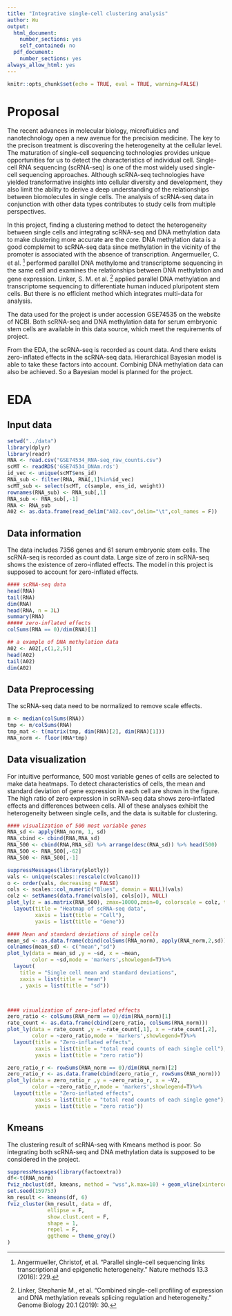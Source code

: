 ```yaml
---
title: "Integrative single-cell clustering analysis"
author: Wu
output:
  html_document:
    number_sections: yes
    self_contained: no
  pdf_document: 
    number_sections: yes
always_allow_html: yes
---
```


```r
knitr::opts_chunk$set(echo = TRUE, eval = TRUE, warning=FALSE)
```

# Proposal
The recent advances in molecular biology, microfluidics and nanotechnology open a new avenue for the precision medicine. The key to the precison treatment is discovering the heterogeneity at the cellular level. The maturation of single-cell sequencing technologies provides unique opportunities for us to detect the characteristics of individual cell. Single-cell RNA sequencing (scRNA-seq) is one of the most widely used single-cell sequencing approaches. Although scRNA-seq technologies have yielded transformative insights into cellular diversity and development, they also limit the ability to derive a deep understanding of the relationships between biomolecules in single cells. The analysis of scRNA-seq data in conjunction with other data types contributes to study cells from multiple perspectives. 

In this project, finding a clustering method to detect the heterogeneity between single cells and integrating scRNA-seq and DNA methylation data to make clustering more accurate are the core. DNA methylation data is a good complemet to scRNA-seq data since methylation in the vicinity of the promoter is associated with the absence of transcription. Angermueller, C. et al. [^1] performed parallel DNA methylome and transcriptome sequencing in the same cell and examines the relationships between DNA methylation and gene expression. Linker, S. M. et al. [^2] applied parallel DNA methylation and transcriptome sequencing to differentiate human induced pluripotent stem cells. But there is no efficient method which integrates multi-data for analysis.

The data used for the project is under accession GSE74535 on the website of NCBI. Both scRNA-seq and DNA methylation data for serum embryonic stem cells are available in this data source, which meet the requirements of project.

From the EDA, the scRNA-seq is recorded as count data. And there exists zero-inflated effects in the scRNA-seq data. Hierarchical Bayesian model is able to take these factors into account. Combinig DNA methylation data can also be achieved. So a Bayesian model is planned for the project.


[^1]: Angermueller, Christof, et al. "Parallel single-cell sequencing links transcriptional and epigenetic heterogeneity." Nature methods 13.3 (2016): 229.

[^2]: Linker, Stephanie M., et al. "Combined single-cell profiling of expression and DNA methylation reveals splicing regulation and heterogeneity." Genome Biology 20.1 (2019): 30.

# EDA
## Input data
```r
setwd("../data")
library(dplyr)
library(readr)
RNA <- read.csv("GSE74534_RNA-seq_raw_counts.csv")
scMT <- readRDS('GSE74534_DNAm.rds')
id_vec <- unique(scMT$ens_id)
RNA_sub <- filter(RNA, RNA[,1]%in%id_vec)
scMT_sub <- select(scMT, c(sample, ens_id, weight))
rownames(RNA_sub) <- RNA_sub[,1]
RNA_sub <- RNA_sub[,-1]
RNA <- RNA_sub
A02 <- as.data.frame(read_delim("A02.cov",delim="\t",col_names = F))
```

## Data information
The data includes 7356 genes and 61 serum embryonic stem cells. The scRNA-seq is recorded as count data. Large size of zero in scRNA-seq shows the existence of zero-inflated effects. The model in this project is supposed to account for zero-inflated effects.
```r
#### scRNA-seq data
head(RNA)
tail(RNA)
dim(RNA)
head(RNA, n = 3L)
summary(RNA)
##### zero-inflated effects
colSums(RNA == 0)/dim(RNA)[1]

## a example of DNA methylation data
A02 <- A02[,c(1,2,5)]
head(A02)
tail(A02)
dim(A02)

```

## Data Preprocessing
The scRNA-seq data need to be normalized to remove scale effects.
```r
m <- median(colSums(RNA))
tmp <- m/colSums(RNA)
tmp_mat <- t(matrix(tmp, dim(RNA)[2], dim(RNA)[1]))
RNA_norm <- floor(RNA*tmp)
```

## Data visualization
For intuitive performance, 500 most variable genes of cells are selected to make data heatmaps. To detect characteristics of cells, the mean and standard deviation of gene expression in each cell are shown in the figure. The high ratio of zero expression in scRNA-seq data shows zero-inflated effects and differences between cells. All of these analyses exhibit the heterogeneity between single cells, and the data is suitable for clustering.
```r
#### visualization of 500 most variable genes 
RNA_sd <- apply(RNA_norm, 1, sd)
RNA_cbind <- cbind(RNA,RNA_sd)
RNA_500 <- cbind(RNA,RNA_sd) %>% arrange(desc(RNA_sd)) %>% head(500)
RNA_500 <- RNA_500[,-62]
RNA_500 <- RNA_500[,-1]

suppressMessages(library(plotly))
vals <- unique(scales::rescale(c(volcano)))
o <- order(vals, decreasing = FALSE)
cols <- scales::col_numeric("Blues", domain = NULL)(vals)
colz <- setNames(data.frame(vals[o], cols[o]), NULL)
plot_ly(z = as.matrix(RNA_500), zmax=10000,zmin=0, colorscale = colz, type = "heatmap")%>%
  layout(title = "Heatmap of scRNA-seq data",
         xaxis = list(title = "Cell"), 
         yaxis = list(title = "Gene"))

#### Mean and standard deviations of single cells 
mean_sd <- as.data.frame(cbind(colSums(RNA_norm), apply(RNA_norm,2,sd)))
colnames(mean_sd) <- c("mean","sd")
plot_ly(data = mean_sd ,y = ~sd, x = ~mean, 
        color = ~sd,mode = 'markers',showlegend=T)%>%
  layout(
    title = "Single cell mean and standard deviations",
    xaxis = list(title = "mean")
    , yaxis = list(title = "sd"))



#### visualization of zero-inflated effects
zero_ratio <- colSums(RNA_norm == 0)/dim(RNA_norm)[1]
rate_count <- as.data.frame(cbind(zero_ratio, colSums(RNA_norm)))
plot_ly(data = rate_count ,y = ~rate_count[,1], x = ~rate_count[,2], 
        color = ~zero_ratio,mode = 'markers',showlegend=T)%>%
  layout(title = "Zero-inflated effects",
         xaxis = list(title = "total read counts of each single cell"),
         yaxis = list(title = "zero ratio"))

zero_ratio_r <- rowSums(RNA_norm == 0)/dim(RNA_norm)[2]
zero_ratio_r <- as.data.frame(cbind(zero_ratio_r, rowSums(RNA_norm)))
plot_ly(data = zero_ratio_r ,y = ~zero_ratio_r, x = ~V2, 
        color = ~zero_ratio_r,mode = 'markers',showlegend=T)%>%
  layout(title = "Zero-inflated effects",
         xaxis = list(title = "total read counts of each single gene"),
         yaxis = list(title = "zero ratio"))

```

## Kmeans
The clustering result of scRNA-seq with Kmeans method is poor. So integrating both scRNA-seq and DNA methylation data is supposed to be considered in the project.
```r
suppressMessages(library(factoextra))
df<-t(RNA_norm)
fviz_nbclust(df, kmeans, method = "wss",k.max=10) + geom_vline(xintercept = 6, linetype = 2)
set.seed(159753)
km_result <- kmeans(df, 6)
fviz_cluster(km_result, data = df,
             ellipse = F,
             show.clust.cent = F,
             shape = 1,
             repel = F,
             ggtheme = theme_grey()
)


```
